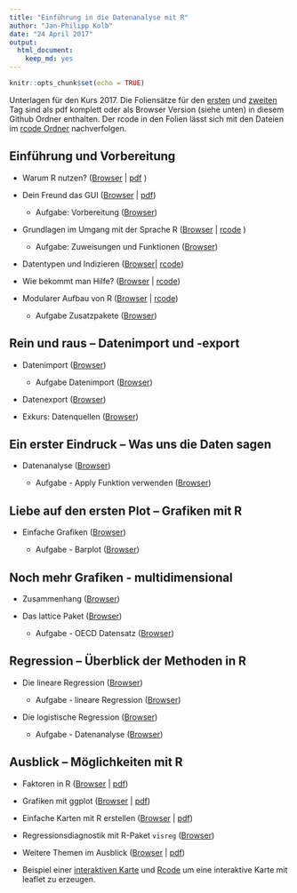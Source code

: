 ```yaml
---
title: "Einführung in die Datenanalyse mit R"
author: "Jan-Philipp Kolb"
date: "24 April 2017"
output: 
  html_document: 
    keep_md: yes
---
```


```r
knitr::opts_chunk$set(echo = TRUE)
```

Unterlagen für den Kurs 2017. Die Foliensätze für den [ersten](https://github.com/Japhilko/IntroR/blob/master/2016/slides/pdfVersion/GESIS_R_Kurs_2016_Teil1.pdf) und [zweiten](https://github.com/Japhilko/IntroR/blob/master/2016/slides/pdfVersion/GESIS_R_Kurs_2016_Teil2.pdf) Tag sind als pdf komplett oder als Browser Version (siehe unten) in diesem Github Ordner enthalten. Der rcode in den Folien lässt sich mit den Dateien im [rcode Ordner](https://github.com/Japhilko/IntroR/tree/master/2016/rcode) nachverfolgen. 

## Einführung und Vorbereitung

- Warum R nutzen? ([Browser](https://github.com/Japhilko/IntroR/blob/master/2017/slides/WarumR.md) |  [pdf](https://github.com/Japhilko/IntroR/raw/master/2016/slides/WarumR.pdf) )

- Dein Freund das GUI ([Browser](https://github.com/Japhilko/IntroR/blob/master/2017/slides/FreundGUI.md) | [pdf](https://github.com/Japhilko/IntroR/blob/master/2016/slides/GUI.pdf))

    - Aufgabe: Vorbereitung ([Browser](https://github.com/Japhilko/IntroR/blob/master/2017/tutorial/Aufgabe_Vorbereitung.md))


- Grundlagen im Umgang mit der Sprache R ([Browser](https://github.com/Japhilko/IntroR/blob/master/2016/slides/GrundlagenR.md) | [rcode](https://github.com/Japhilko/IntroR/blob/master/2017/slides/GrundlagenR.R) )

    - Aufgabe: Zuweisungen und Funktionen ([Browser](https://github.com/Japhilko/IntroR/blob/master/2017/tutorial/Aufgabe_Zuweisung.md))

- Datentypen und Indizieren
([Browser](https://github.com/Japhilko/IntroR/blob/master/2017/slides/Datentypen.md)| [rcode](https://github.com/Japhilko/IntroR/blob/master/2017/slides/Datentypen.R))

- Wie bekommt man Hilfe? ([Browser](https://github.com/Japhilko/IntroR/blob/master/2017/slides/Hilfe.md) |
[rcode](https://github.com/Japhilko/IntroR/blob/master/2017/slides/Hilfe.R))

- Modularer Aufbau von R ([Browser](https://github.com/Japhilko/IntroR/blob/master/2017/slides/ModularerAufbau.Rmd) | [rcode](https://github.com/Japhilko/IntroR/blob/master/2017/rcode/InstallPackages.R))

    - Aufgabe Zusatzpakete ([Browser](https://github.com/Japhilko/IntroR/blob/master/2016/tutorial/Aufgabe_Zusatzpakete.md))

## Rein und raus – Datenimport und -export

- Datenimport ([Browser](slides/Import.Rmd))

    - Aufgabe Datenimport ([Browser](https://github.com/Japhilko/IntroR/blob/master/2016/tutorial/Aufgabe_Datenimport.md))

- Datenexport ([Browser](https://github.com/Japhilko/IntroR/blob/master/2017/slides/Export.md))

- Exkurs: Datenquellen ([Browser](https://github.com/Japhilko/IntroR/blob/master/2017/slides/Datenquellen.md))


## Ein erster Eindruck – Was uns die Daten sagen

- Datenanalyse ([Browser](https://github.com/Japhilko/IntroR/blob/master/2017/slides/Datenanalyse.md))

    - Aufgabe - Apply Funktion verwenden ([Browser](https://github.com/Japhilko/IntroR/blob/master/2016/tutorial/Aufgabe_Apply.Rmd))

## Liebe auf den ersten Plot – Grafiken mit R	

- Einfache Grafiken
([Browser](https://github.com/Japhilko/IntroR/blob/master/2017/slides/EinfacheGrafiken.md))

    - Aufgabe - Barplot ([Browser](https://github.com/Japhilko/IntroR/blob/master/2016/tutorial/Aufgabe_Barplot.md))
    
## Noch mehr Grafiken - multidimensional

- Zusammenhang ([Browser](https://github.com/Japhilko/IntroR/blob/master/2017/slides/Multidimensional.md))

- Das lattice Paket ([Browser](https://github.com/Japhilko/IntroR/blob/master/2017/slides/LatticePaket.md))

    - Aufgabe - OECD Datensatz ([Browser](https://github.com/Japhilko/IntroR/blob/master/2016/slides/Aufgabe_OECDdata.Rmd))
    
    
## Regression – Überblick der Methoden in R

- Die lineare Regression ([Browser](https://github.com/Japhilko/IntroR/blob/master/2017/slides/LineareRegression.md))

    - Aufgabe - lineare Regression ([Browser](https://github.com/Japhilko/IntroR/blob/master/2016/tutorial/Aufgabe_LineareRegression.Rmd))

- Die logistische Regression ([Browser](https://github.com/Japhilko/IntroR/blob/master/2017/slides/logistischeRegression.md))

    - Aufgabe - Datenanalyse ([Browser](https://github.com/Japhilko/IntroR/blob/master/2016/tutorial/Aufgabe_Datenanalyse.Rmd))

## Ausblick – Möglichkeiten mit R

- Faktoren in R ([Browser](https://github.com/Japhilko/IntroR/blob/master/2017/slides/Faktoren.Rmd) | [pdf](https://github.com/Japhilko/IntroR/blob/master/2017/slides/Faktoren.pdf))

- Grafiken mit ggplot ([Browser](https://github.com/Japhilko/IntroR/blob/master/2017/slides/ggplot2.Rmd) | [pdf](https://github.com/Japhilko/IntroR/blob/master/2017/slides/ggplot2.pdf))

- Einfache Karten mit R erstellen ([Browser](https://github.com/Japhilko/IntroR/blob/master/2017/slides/ggmap.Rmd) | [pdf](https://github.com/Japhilko/IntroR/blob/master/2017/slides/ggmap.pdf))

- Regressionsdiagnostik mit R-Paket `visreg` ([Browser](slides/Regressionsdiagnostik.Rmd))

- Weitere Themen im Ausblick ([Browser](slides/Ausblick.Rmd) | [pdf](slides/Ausblick.pdf))

- Beispiel einer [interaktiven Karte](http://rpubs.com/Japhilko82/Campsites) und [Rcode](https://raw.githubusercontent.com/Japhilko/GeoData/master/2015/rcode/SpatMA_Interactive%20maps.R) um eine interaktive Karte mit leaflet zu erzeugen.
